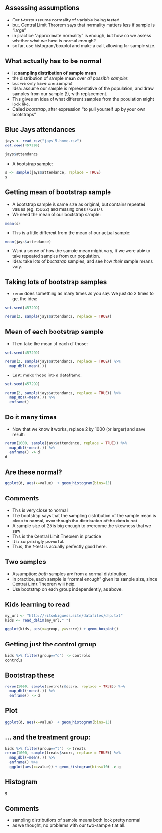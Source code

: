 
## Assessing assumptions

- Our $t$-tests assume normality of variable being tested
- but, Central Limit Theorem says that normality matters less if sample is "large"
- in practice "approximate normality" is enough, but how do we assess whether what we have is normal enough?
- so far, use histogram/boxplot and make a call, allowing for sample size.

## What actually has to be normal

- is: **sampling distribution of sample mean**
- the distribution of sample mean over *all possible samples*
- but we only have *one* sample!
- Idea: assume our sample is representative of the population, and draw samples from our sample (!), with replacement.
- This gives an idea of what different samples from the population might look like.
- Called *bootstrap*, after expression "to pull yourself up by your own bootstraps".

## Blue Jays attendances

```r
jays <- read_csv("jays15-home.csv")
set.seed(457299)
```

```r
jays$attendance
```

- A bootstrap sample:

```r
s <- sample(jays$attendance, replace = TRUE)
s
```

## Getting mean of bootstrap sample

- A bootstrap sample is same size as original, but contains repeated values (eg. 15062) and missing ones (42917).
- We need the mean of our bootstrap sample:

```r
mean(s)
```

- This is a little different from the mean of our actual sample:

```r
mean(jays$attendance)
```

- Want a sense of how the sample mean might vary, if we were able to take repeated samples from our population.
- Idea: take lots of *bootstrap* samples, and see how *their* sample means vary.

## Taking lots of bootstrap samples

- `rerun` does something as many times as you say. We just do 2 times to get the idea:


```r
set.seed(457299)
```

```r
rerun(2, sample(jays$attendance, replace = TRUE))
```

## Mean of each bootstrap sample

- Then take the mean of each of those:

```r
set.seed(457299)
```

```r
rerun(2, sample(jays$attendance, replace = TRUE)) %>% 
  map_dbl(~mean(.))
```

- Last: make these into a dataframe:

```r
set.seed(457299)
```

```r
rerun(2, sample(jays$attendance, replace = TRUE)) %>% 
  map_dbl(~mean(.)) %>% 
  enframe()
```

## Do it many times

- Now that we know it works, replace 2 by 1000 (or larger) and save result:

\footnotesize

```r
rerun(1000, sample(jays$attendance, replace = TRUE)) %>% 
  map_dbl(~mean(.)) %>% 
  enframe() -> d
d
```

\normalsize

## Are these normal?

```r
ggplot(d, aes(x=value)) + geom_histogram(bins=10)
```

## Comments

- This is very close to normal
- The bootstrap says that the sampling distribution of the sample mean is close to normal, even though the distribution of the data is not
- A sample size of 25 is big enough to overcome the skewness that we saw
- This is the Central Limit Theorem in practice
- It is surprisingly powerful.
- Thus, the $t$-test is actually perfectly good here.

## Two samples

- Assumption: *both* samples are from a normal distribution.
- In practice, each sample is "normal enough" given its sample size, since Central Limit Theorem will help.
- Use bootstrap on each group independently, as above.

## Kids learning to read

```r
my_url <- "http://ritsokiguess.site/datafiles/drp.txt"
kids <- read_delim(my_url," ")
```

```r
ggplot(kids, aes(x=group, y=score)) + geom_boxplot()
```


## Getting just the control group 


```r
kids %>% filter(group=="c") -> controls
controls
```

## Bootstrap these

```r
rerun(1000, sample(controls$score, replace = TRUE)) %>% 
  map_dbl(~mean(.)) %>% 
  enframe() -> d
```

## Plot

```r
ggplot(d, aes(x=value)) + geom_histogram(bins=10)
```

## ... and the treatment group:

```r
kids %>% filter(group=="t") -> treats
rerun(1000, sample(treats$score, replace = TRUE)) %>% 
  map_dbl(~mean(.)) %>% 
  enframe() %>% 
  ggplot(aes(x=value)) + geom_histogram(bins=10) -> g
```

## Histogram

```r
g
```

## Comments

- sampling distributions of sample means both look pretty normal
- as we thought, no problems with our two-sample $t$ at all.

